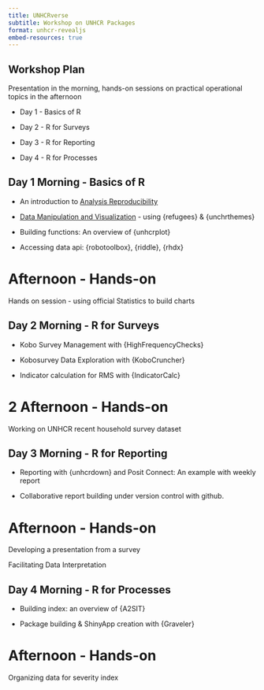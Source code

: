 ```yaml
---
title: UNHCRverse
subtitle: Workshop on UNHCR Packages
format: unhcr-revealjs
embed-resources: true
---
```



## Workshop Plan

Presentation in the morning, hands-on sessions on practical operational topics in the afternoon

- Day 1 - Basics of R

- Day 2 - R for Surveys

- Day 3 - R for Reporting

- Day 4 - R for Processes


## Day 1 Morning - Basics of R

 - An introduction to [Analysis Reproducibility](https://unhcr-americas.github.io/reproducibility/index.html)

 - [Data Manipulation and Visualization](https://vidonne.github.io/unhcrpractice/workshop/2022-11-dvt-budapest/dataviz_with_r_unhcrthemes.html) - using {refugees} & {unchrthemes}
 
 - Building functions: An overview of {unhcrplot}
 
 - Accessing data api: {robotoolbox}, {riddle}, {rhdx}
 

# Afternoon - Hands-on {.slide-blue}

Hands on session - using official Statistics to build charts
 

## Day 2  Morning - R for Surveys

 - Kobo Survey Management with {HighFrequencyChecks} 
 
 - Kobosurvey Data Exploration with {KoboCruncher}
 
 - Indicator calculation for RMS with {IndicatorCalc}
 

# 2 Afternoon - Hands-on {.slide-blue}

Working on UNHCR recent household survey dataset 
 
 
## Day 3 Morning -  R for Reporting
 
 - Reporting with {unhcrdown} and Posit Connect: An example with weekly report 
 
 - Collaborative report building under version control with github. 
 

# Afternoon - Hands-on {.slide-blue}

Developing a presentation from a survey

Facilitating Data Interpretation


## Day 4 Morning -  R for Processes 
 
 - Building index: an overview of {A2SIT}
 
 - Package building & ShinyApp creation with {Graveler} 
  

# Afternoon - Hands-on {.slide-blue}

Organizing data for severity index
